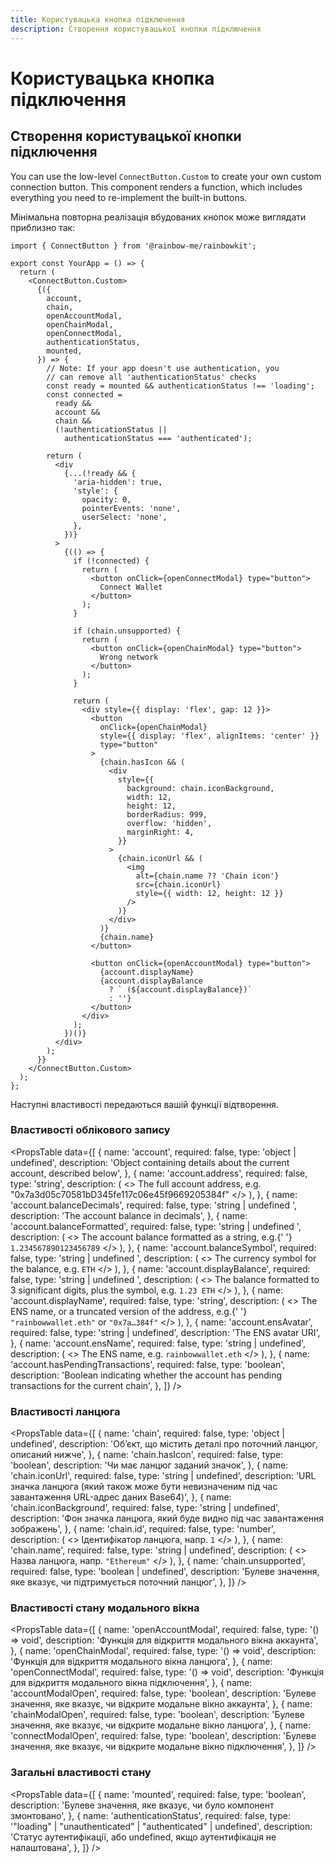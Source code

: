 ```yaml
---
title: Користувацька кнопка підключення
description: Створення користувацької кнопки підключення
---
```


# Користувацька кнопка підключення

## Створення користувацької кнопки підключення

You can use the low-level `ConnectButton.Custom` to create your own custom connection button. This component renders a function, which includes everything you need to re-implement the built-in buttons.

Мінімальна повторна реалізація вбудованих кнопок може виглядати приблизно так:

```tsx
import { ConnectButton } from '@rainbow-me/rainbowkit';

export const YourApp = () => {
  return (
    <ConnectButton.Custom>
      {({
        account,
        chain,
        openAccountModal,
        openChainModal,
        openConnectModal,
        authenticationStatus,
        mounted,
      }) => {
        // Note: If your app doesn't use authentication, you
        // can remove all 'authenticationStatus' checks
        const ready = mounted && authenticationStatus !== 'loading';
        const connected =
          ready &&
          account &&
          chain &&
          (!authenticationStatus ||
            authenticationStatus === 'authenticated');

        return (
          <div
            {...(!ready && {
              'aria-hidden': true,
              'style': {
                opacity: 0,
                pointerEvents: 'none',
                userSelect: 'none',
              },
            })}
          >
            {(() => {
              if (!connected) {
                return (
                  <button onClick={openConnectModal} type="button">
                    Connect Wallet
                  </button>
                );
              }

              if (chain.unsupported) {
                return (
                  <button onClick={openChainModal} type="button">
                    Wrong network
                  </button>
                );
              }

              return (
                <div style={{ display: 'flex', gap: 12 }}>
                  <button
                    onClick={openChainModal}
                    style={{ display: 'flex', alignItems: 'center' }}
                    type="button"
                  >
                    {chain.hasIcon && (
                      <div
                        style={{
                          background: chain.iconBackground,
                          width: 12,
                          height: 12,
                          borderRadius: 999,
                          overflow: 'hidden',
                          marginRight: 4,
                        }}
                      >
                        {chain.iconUrl && (
                          <img
                            alt={chain.name ?? 'Chain icon'}
                            src={chain.iconUrl}
                            style={{ width: 12, height: 12 }}
                          />
                        )}
                      </div>
                    )}
                    {chain.name}
                  </button>

                  <button onClick={openAccountModal} type="button">
                    {account.displayName}
                    {account.displayBalance
                      ? ` (${account.displayBalance})`
                      : ''}
                  </button>
                </div>
              );
            })()}
          </div>
        );
      }}
    </ConnectButton.Custom>
  );
};
```

Наступні властивості передаються вашій функції відтворення.

### Властивості облікового запису

<PropsTable
  data={[
    {
      name: 'account',
      required: false,
      type: 'object | undefined',
      description:
        'Object containing details about the current account, described below',
    },
    {
      name: 'account.address',
      required: false,
      type: 'string',
      description: (
        <>
          The full account address, e.g.
          "0x7a3d05c70581bD345fe117c06e45f9669205384f"
        </>
      ),
    },
    {
      name: 'account.balanceDecimals',
      required: false,
      type: 'string | undefined	',
      description: 'The account balance in decimals',
    },
    {
      name: 'account.balanceFormatted',
      required: false,
      type: 'string | undefined	',
      description: (
        <>
          The account balance formatted as a string, e.g.{' '}
          <code>1.234567890123456789</code>
        </>
      ),
    },
    {
      name: 'account.balanceSymbol',
      required: false,
      type: 'string | undefined	',
      description: (
        <>
          The currency symbol for the balance, e.g. <code>ETH</code>
        </>
      ),
    },
    {
      name: 'account.displayBalance',
      required: false,
      type: 'string | undefined	',
      description: (
        <>
          The balance formatted to 3 significant digits, plus the
          symbol, e.g. <code>1.23 ETH</code>
        </>
      ),
    },
    {
      name: 'account.displayName',
      required: false,
      type: 'string',
      description: (
        <>
          The ENS name, or a truncated version of the address, e.g.{' '}
          <code>"rainbowwallet.eth"</code> or <code>"0x7a…384f"</code>
        </>
      ),
    },
    {
      name: 'account.ensAvatar',
      required: false,
      type: 'string	| undefined',
      description: 'The ENS avatar URI',
    },
    {
      name: 'account.ensName',
      required: false,
      type: 'string	| undefined',
      description: (
        <>
          The ENS name, e.g. <code>rainbowwallet.eth</code>
        </>
      ),
    },
    {
      name: 'account.hasPendingTransactions',
      required: false,
      type: 'boolean',
      description:
        'Boolean indicating whether the account has pending transactions for the current chain',
    },
  ]}
/>

### Властивості ланцюга

<PropsTable
  data={[
    {
      name: 'chain',
      required: false,
      type: 'object | undefined',
      description:
        'Обʼєкт, що містить деталі про поточний ланцюг, описаний нижче',
    },
    {
      name: 'chain.hasIcon',
      required: false,
      type: 'boolean',
      description: 'Чи має ланцюг заданий значок',
    },
    {
      name: 'chain.iconUrl',
      required: false,
      type: 'string | undefined',
      description:
        'URL значка ланцюга (який також може бути невизначеним під час завантаження URL-адрес даних Base64)',
    },
    {
      name: 'chain.iconBackground',
      required: false,
      type: 'string | undefined',
      description:
        'Фон значка ланцюга, який буде видно під час завантаження зображень',
    },
    {
      name: 'chain.id',
      required: false,
      type: 'number',
      description: (
        <>
          Ідентифікатор ланцюга, напр. <code>1</code>
        </>
      ),
    },
    {
      name: 'chain.name',
      required: false,
      type: 'string | undefined',
      description: (
        <>
          Назва ланцюга, напр. <code>"Ethereum"</code>
        </>
      ),
    },
    {
      name: 'chain.unsupported',
      required: false,
      type: 'boolean | undefined',
      description:
        'Булеве значення, яке вказує, чи підтримується поточний ланцюг',
    },
  ]}
/>

### Властивості стану модального вікна

<PropsTable
  data={[
    {
      name: 'openAccountModal',
      required: false,
      type: '() => void',
      description: 'Функція для відкриття модального вікна аккаунта',
    },
    {
      name: 'openChainModal',
      required: false,
      type: '() => void',
      description: 'Функція для відкриття модального вікна ланцюга',
    },
    {
      name: 'openConnectModal',
      required: false,
      type: '() => void',
      description: 'Функція для відкриття модального вікна підключення',
    },
    {
      name: 'accountModalOpen',
      required: false,
      type: 'boolean',
      description:
        'Булеве значення, яке вказує, чи відкрите модальне вікно аккаунта',
    },
    {
      name: 'chainModalOpen',
      required: false,
      type: 'boolean',
      description: 'Булеве значення, яке вказує, чи відкрите модальне вікно ланцюга',
    },
    {
      name: 'connectModalOpen',
      required: false,
      type: 'boolean',
      description:
        'Булеве значення, яке вказує, чи відкрите модальне вікно підключення',
    },
  ]}
/>

### Загальні властивості стану

<PropsTable
  data={[
    {
      name: 'mounted',
      required: false,
      type: 'boolean',
      description:
        'Булеве значення, яке вказує, чи було компонент змонтовано',
    },
    {
      name: 'authenticationStatus',
      required: false,
      type: '"loading" | "unauthenticated" | "authenticated" | undefined',
      description:
        'Статус аутентифікації, або undefined, якщо аутентифікація не налаштована',
    },
  ]}
/>
